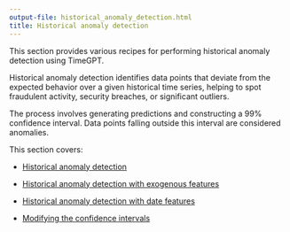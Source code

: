 ```yaml
---
output-file: historical_anomaly_detection.html
title: Historical anomaly detection
---
```



This section provides various recipes for performing historical anomaly
detection using TimeGPT.

Historical anomaly detection identifies data points that deviate from
the expected behavior over a given historical time series, helping to
spot fraudulent activity, security breaches, or significant outliers.

The process involves generating predictions and constructing a 99%
confidence interval. Data points falling outside this interval are
considered anomalies.

This section covers:

-   [Historical anomaly
    detection](https://docs.nixtla.io/docs/capabilities-historical-anomaly-detection-quickstart)

-   [Historical anomaly detection with exogenous
    features](https://docs.nixtla.io/docs/capabilities-historical-anomaly-detection-add_exogenous_variables)

-   [Historical anomaly detection with date
    features](https://docs.nixtla.io/docs/capabilities-historical-anomaly-detection-add_date_features)

-   [Modifying the confidence
    intervals](https://docs.nixtla.io/docs/capabilities-historical-anomaly-detection-add_confidence_levels)

